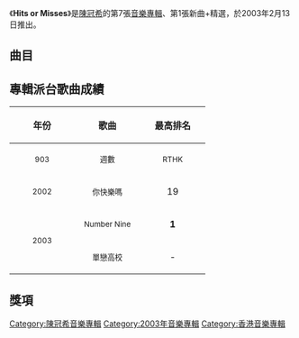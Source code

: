 {{Infobox album <!-- See Wikipedia:WikiProject_Albums -->
| name       = Hits or Misses
| type       = [[專輯|專輯]]
| artist     = [[陳冠希|陳冠希]]
| cover      = 陳冠希 Hits or Misses.jpg
| released   = 2003年2月13日
| recorded   = 2002年－2003年
| genre      = [[粵語流行音樂|粵語流行音樂]]
| length     = 1:07:42
| label      = [[音樂家唱片|音樂家唱片]]
| prev_title = [[Transition|Transition]]
| prev_year  = 2002
| next_title = [[Please_Steal_This_Album|Please Steal This Album]]
| next_year  = 2004
}}
《'''Hits or Misses'''》是[[陳冠希|陳冠希]]的第7張[[音樂專輯|音樂專輯]]、第1張新曲+精選，於2003年2月13日推出。

==曲目==
{{tracklist
| headline = CD
| total_length = 1:07:42

| title1         = 你快樂嗎
| music1         = [[伍樂城|伍樂城]]
| lyrics1        = [[林夕|林夕]]
| arranger1      = 伍樂城
| producer1      = 伍樂城
| note1          = 新曲
| longnote1      = 
| length1        = 3:50

| title2         = Number Nine
| music2         = [[Eric_Kwok|Eric Kwok]]
| lyrics2        = [[黃偉文|黃偉文]]
| arranger2      = Eric Kwok
| producer2      = Eric Kwok
| note2          = 新曲
| longnote2      = 
| length2        = 3:15

| title3         = 單戀高校
| music3         = [[陳輝陽|陳輝陽]]
| lyrics3        = [[李峻一|李峻一]]
| arranger3      = 陳輝陽
| producer3      = 陳輝陽
| note3          = 新曲
| longnote3      = 
| length3        = 3:13

| title4         = 有幾壞
| music4         = [[陳奐仁|陳奐仁]]
| lyrics4        = 林夕
| arranger4      = 陳奐仁
| producer4      = 陳奐仁
| longnote4      = Featuring [[鍾欣桐|鍾欣桐]]、[[陳奐仁|陳奐仁]]
| length4        = 5:10

| title5         = 冒險樂園
| music5         = [[張佳添|張佳添]]
| lyrics5        = [[黃敬佩|黃敬佩]]
| arranger5      = 張佳添
| producer5      = 張佳添
| longnote5      = 
| length5        = 4:06

| title6         = 牛郎織女
| music6         = [[Darren_Hayes|Darren Hayes]]<br>[[Daniel_Jones|Daniel Jones]]
| lyrics6        = [[藍奕邦|藍奕邦]]
| arranger6      = 張佳添
| producer6      = [[K._Wong|K. Wong]]
| longnote6      = 原曲為[[野人花園|Savage Garden]]的《I Knew I Loved You》
| length6        = 3:54

| title7         = 三個人的舞會
| music7         = [[崔俊英|崔俊英]]<br>（{{lang|ko|최준영}}）
| lyrics7        = 林夕
| arranger7      = [[Edward_Chan|Edward Chan]]
| producer7      = [[梁飛翔|Stanley Leung]]
| longnote7      = 與[[Twins|Twins]]合唱<br>原曲為[[DJ_Ozma|DJ Ozma]]的《純情～スンジョン～》
| length7        = 3:27

| title8         = 壞孩子的天空
| music8         = 李峻一
| lyrics8        = 李峻一
| arranger8      = 陳輝陽
| producer8      = 陳輝陽
| longnote8      = 
| length8        = 3:26

| title9         = 戀人勿近
| music9         = 伍樂城
| lyrics9        = 林夕
| arranger9      = 伍樂城
| producer9      = 伍樂城
| longnote9      = 
| length9        = 3:37

| title10        = 越來越愛你
| music10        = [[柳重言|柳重言]]
| lyrics10       = 林夕
| arranger10     = [[Billy_Chan|Billy Chan]]
| producer10     = [[江港生|江港生]]
| longnote10     = 
| length10       = 3:28

| title11        = 新刺激
| music11        = [[吳國恩|吳國恩]]<br>江港生
| lyrics11       = [[林因|林因]]
| arranger11     = 吳國恩
| producer11     = 江港生
| longnote11     = 2001百事"音樂卡車"篇廣告主題曲
| length11       = 3:30

| title12        = 心中最愛
| music12        = [[鄧文傑|鄧文傑]]
| lyrics12       = [[梁芷珊|梁芷珊]]
| arranger12     = Billy Chan
| producer12     = 江港生
| longnote12     = 《[[願望樹|願望樹]]》電影主題曲
| length12       = 4:18

| title13        = 雙手插袋
| music13        = 張佳添
| lyrics13       = 梁芷珊
| arranger13     = Billy Chan
| producer13     = 江港生
| longnote13     = 
| length13       = 3:43

| title14        = 緋聞
| music14        = [[周博賢|周博賢]]
| lyrics14       = 梁芷珊
| arranger14     = [[Jerald|Jerald]]<br>周博賢
| producer14     = 江港生<br>Jerald
| longnote14     = 
| length14       = 3:09

| title15        = 要來便來
| music15        = [[金培達|金培達]]
| lyrics15       = [[陳少琪|陳少琪]]
| arranger15     = Billy Chan
| producer15     = 金培達
| longnote15     = 《[[特警新人類2|特警新人類2]]電影主題曲》
| length15       = 4:14

| title16        = 極愛自己
| music16        = [[張國榮|張國榮]]
| lyrics16       = 林夕
| arranger16     = Adrian Chan
| producer16     = 張國榮
| longnote16     = 
| length16       = 3:46

| title17        = 妳
| music17        = [[張覺_(音樂人)|張覺]]
| lyrics17       = [[林寶_(作詞家)|林寶]]
| arranger17     = Billy Chan<br>江港生
| producer17     = 江港生
| longnote17     = 
| length17       = 4:24

| title18        = 擁抱自由
| music18        = [[Thomas_Hidstorm|Thomas Hidstorm]]<br>[[Richard_Anderson|Richard Anderson]]
| lyrics18       = 林因
| arranger18     = Billy Chan
| producer18     = 江港生
| longnote18     = 
| length18       = 3:04
}}

{{tracklist
| headline        = Visual
| total_length    = 35:31

| title1         = 愛的魔物語
| note1          = Music Movie
| length1        = 28:27

| title2         = 你快樂嗎
| note2          = MTV
| length2        = 3:50

| title3         = 單戀高校
| note3          = MTV
| length3        = 3:13
}}

== 專輯派台歌曲成績 ==
{| class="wikitable"
!align="center" rowspan="2" | 年份
!align="center" rowspan="2" | 歌曲
!align="center" colspan="8" | 最高排名
|-
!width="100"|<small>903</small> !! width="100"|<small>週數</small> !! width="100"|<small>RTHK</small> !! width="100"|<small>週數</small> !! width="100"|<small>997</small> !! width="100"|<small>週數</small> !! width="100"|<small>TVB</small> !! width="100"|<small>週數</small>
|-
|align="center"| <small>2002</small> ||align="center"| <small>你快樂嗎</small> ||align="center"| 19 ||align="center"| 1 ||align="center"| '''1''' ||align="center"| 10 ||align="center"| '''1''' ||align="center"| 9 ||align="center"| '''1''' ||align="center"| 5
|-
|align="center" rowspan="2"| <small>2003</small> ||align="center"| <small>Number Nine</small> ||align="center"| '''1''' ||align="center"| 6 ||align="center"| 3 ||align="center"| 5 ||align="center"| 3 ||align="center"| 4 ||align="center"| 2 ||align="center"| 4
|-
|align="center"| <small>單戀高校</small> ||align="center"| - ||align="center"| - ||align="center"| - ||align="center"| - ||align="center"| - ||align="center"| - ||align="center"| - ||align="center"| -
|}

==獎項==

[[Category:陳冠希音樂專輯|Category:陳冠希音樂專輯]]
[[Category:2003年音樂專輯|Category:2003年音樂專輯]]
[[Category:香港音樂專輯|Category:香港音樂專輯]]
